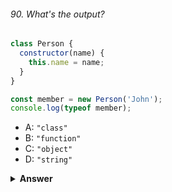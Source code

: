 ###### 90. What's the output?

```javascript
class Person {
  constructor(name) {
    this.name = name;
  }
}

const member = new Person('John');
console.log(typeof member);
```

- A: `"class"`
- B: `"function"`
- C: `"object"`
- D: `"string"`

<details>
<summary>
<b>Answer</b>
</summary>

#### Answer: C

Classes are syntactical sugar for function constructors. The equivalent of the `Person` class as a function constructor would be:

```javascript
function Person(name) {
  this.name = name;
}
```

Calling a function constructor with `new` results in the creation of an instance of `Person`, `typeof` keyword returns `"object"` for an instance. `typeof member` returns `"object"`.

</details>
